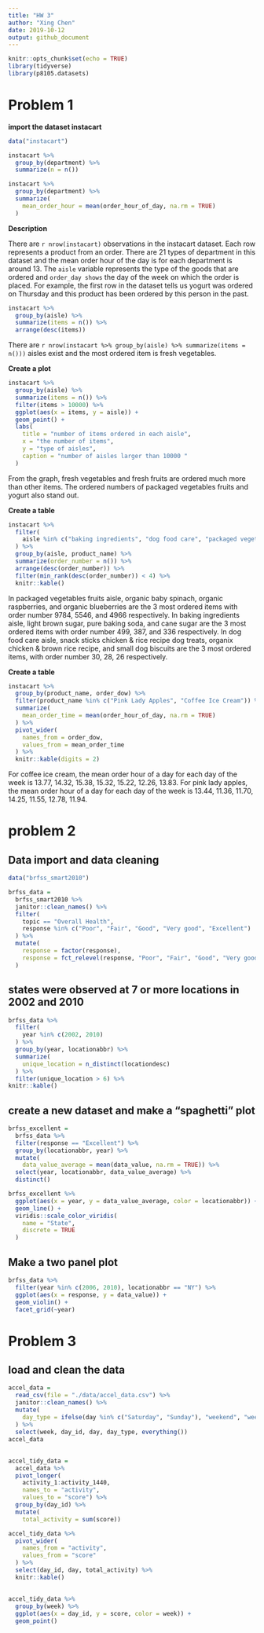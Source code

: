 ```yaml
---
title: "HW 3"
author: "Xing Chen"
date: 2019-10-12
output: github_document
---
```


```r
knitr::opts_chunk$set(echo = TRUE)
library(tidyverse)
library(p8105.datasets)
```


# Problem 1

**import the dataset instacart**

```r
data("instacart")

instacart %>% 
  group_by(department) %>% 
  summarize(n = n())

instacart %>% 
  group_by(department) %>% 
  summarize(
    mean_order_hour = mean(order_hour_of_day, na.rm = TRUE)
  )
```

**Description**

There are `r nrow(instacart)` observations in the instacart dataset. Each row represents a
product from an order. There are 21 types of department in this dataset and the mean order
hour of the day is for each department is around 13. The `aisle` variable represents the 
type of the goods that are ordered and `order_day shows` the day of the week on which the 
order is placed. For example, the first row in the dataset tells us yogurt was ordered on 
Thursday and this product has been ordered by this person in the past. 


```r
instacart %>% 
  group_by(aisle) %>% 
  summarize(items = n()) %>% 
  arrange(desc(items))
```

There are `r nrow(instacart %>% group_by(aisle) %>% summarize(items = n()))` aisles exist and the most ordered item is fresh vegetables. 

**Create a plot**

```r
instacart %>% 
  group_by(aisle) %>% 
  summarize(items = n()) %>% 
  filter(items > 10000) %>% 
  ggplot(aes(x = items, y = aisle)) + 
  geom_point() +
  labs(
    title = "number of items ordered in each aisle",
    x = "the number of items",
    y = "type of aisles",
    caption = "number of aisles larger than 10000 "
  )
```

From the graph, fresh vegetables and fresh fruits are ordered much more than other items. 
The ordered numbers of packaged vegetables fruits and yogurt also stand out. 

**Create a table**

```r
instacart %>% 
  filter(
    aisle %in% c("baking ingredients", "dog food care", "packaged vegetables fruits")
  ) %>% 
  group_by(aisle, product_name) %>% 
  summarize(order_number = n()) %>% 
  arrange(desc(order_number)) %>% 
  filter(min_rank(desc(order_number)) < 4) %>% 
  knitr::kable()
```

In packaged vegetables fruits aisle, organic baby spinach, organic raspberries, and 
organic blueberries are the 3 most ordered items with order number 9784, 5546, and 4966 
respectively. 
In baking ingredients aisle, light brown sugar, pure baking soda, and cane sugar are the 3
most ordered items with order number 499, 387, and 336 respectively. 
In dog food care aisle, snack sticks chicken & rice recipe dog treats, organix chicken & 
brown rice recipe, and small dog biscuits are the 3 most ordered items, with order number 
30, 28, 26 respectively. 

**Create a table**

```r
instacart %>% 
  group_by(product_name, order_dow) %>% 
  filter(product_name %in% c("Pink Lady Apples", "Coffee Ice Cream")) %>% 
  summarize(
    mean_order_time = mean(order_hour_of_day, na.rm = TRUE)
  ) %>% 
  pivot_wider(
    names_from = order_dow,
    values_from = mean_order_time
  ) %>% 
  knitr::kable(digits = 2)
```

For coffee ice cream, the mean order hour of a day for each day of the week is 13.77, 
14.32, 15.38, 15.32, 15.22, 12.26, 13.83. 
For pink lady apples, the mean order hour of a day for each day of the week is 13.44, 
11.36, 11.70, 14.25, 11.55, 12.78, 11.94.

# problem 2

## Data import and data cleaning

```r
data("brfss_smart2010")

brfss_data = 
  brfss_smart2010 %>% 
  janitor::clean_names() %>% 
  filter(
    topic == "Overall Health", 
    response %in% c("Poor", "Fair", "Good", "Very good", "Excellent")
  ) %>% 
  mutate(
    response = factor(response),
    response = fct_relevel(response, "Poor", "Fair", "Good", "Very good", "Excellent")
  )
```


## states were observed at 7 or more locations in 2002 and 2010

```r
brfss_data %>% 
  filter(
    year %in% c(2002, 2010)
  ) %>% 
  group_by(year, locationabbr) %>% 
  summarize(
    unique_location = n_distinct(locationdesc)
  ) %>% 
  filter(unique_location > 6) %>% 
knitr::kable()
```


## create a new dataset and make a "spaghetti" plot

```r
brfss_excellent = 
  brfss_data %>% 
  filter(response == "Excellent") %>% 
  group_by(locationabbr, year) %>% 
  mutate(
    data_value_average = mean(data_value, na.rm = TRUE)) %>% 
  select(year, locationabbr, data_value_average) %>% 
  distinct()

brfss_excellent %>% 
  ggplot(aes(x = year, y = data_value_average, color = locationabbr)) +
  geom_line() +
  viridis::scale_color_viridis(
    name = "State", 
    discrete = TRUE
  )
```


## Make a two panel plot

```r
brfss_data %>% 
  filter(year %in% c(2006, 2010), locationabbr == "NY") %>% 
  ggplot(aes(x = response, y = data_value)) +
  geom_violin() +
  facet_grid(~year)
```


# Problem 3

## load and clean the data

```r
accel_data = 
  read_csv(file = "./data/accel_data.csv") %>% 
  janitor::clean_names() %>% 
  mutate(
    day_type = ifelse(day %in% c("Saturday", "Sunday"), "weekend", "weekday")
  ) %>% 
  select(week, day_id, day, day_type, everything())
accel_data
```


## 

```r
accel_tidy_data = 
  accel_data %>% 
  pivot_longer(
    activity_1:activity_1440,
    names_to = "activity",
    values_to = "score") %>% 
  group_by(day_id) %>% 
  mutate(
    total_activity = sum(score))

accel_tidy_data %>% 
  pivot_wider(
    names_from = "activity",
    values_from = "score"
  ) %>% 
  select(day_id, day, total_activity) %>% 
  knitr::kable()
```


## 

```r
accel_tidy_data %>% 
  group_by(week) %>% 
  ggplot(aes(x = day_id, y = score, color = week)) +
  geom_point()
```





